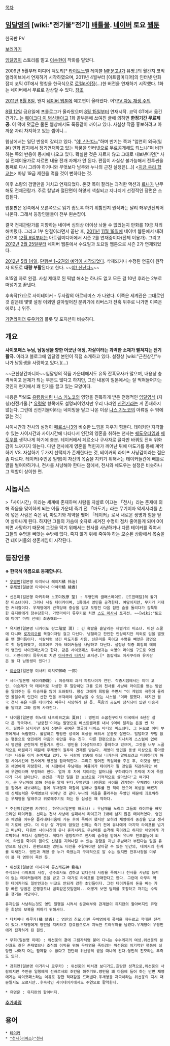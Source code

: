 [[목차]]
== [[임달영]]의 [wiki:"전기물"전기] [[배틀물]]. [[네이버]] 토요 [[웹툰]] ==
{{{#!html
<object classid='clsid:d27cdb6e-ae6d-11cf-96b8-444553540000' codebase='http://download.macromedia.com/pub/shockwave/cabs/flash/swflash.cab#version=9,0,0,0'  id='NFPlayer74444' width='500' height='408'><param name='movie' value='http://serviceapi.nmv.naver.com/flash/NFPlayer.swf?vid=924FE0DE28B838184D5418D00D22679809A4&outKey=V1269dfea0ac88c4987349b8453ebfeecbf61a434a24fa58fc86f9b8453ebfeecbf61' /><param name='wmode' value='transparent' /><param name='allowScriptAccess' value='always' /><param name='allowFullScreen' value='true' /><embed src='http://serviceapi.nmv.naver.com/flash/NFPlayer.swf?vid=924FE0DE28B838184D5418D00D22679809A4&outKey=V1269dfea0ac88c4987349b8453ebfeecbf61a434a24fa58fc86f9b8453ebfeecbf61' wmode='transparent' width='500' height='408' allowScriptAccess='always' name='NFPlayer74444' id='NFPlayer74444' allowFullScreen='true' type='application/x-shockwave-flash' /></object>}}}
한국판 PV

[http://comic.naver.com/webtoon/list.nhn?titleId=360613&weekday=fri 보러가기]

[[임달영]]이 스토리를 맡고 [[이수현]]이 작화를 맡았다.

2009년 5월부터 미디어 팩토리[* [[라이트노벨]] 레이블 [[MF문고J]]가 유명.]의 월간지 코믹 얼라이브에서 연재하기 시작하였으며, 2011년 4월부터 [아트림미디어]의 인터넷 만화잡지 코믹 GT에서 명칭을 한국식으로 [[로컬라이징]](…)한 버전을 연재하기 시작했다. 1화는 네이버에서 무료로 감상할 수 있다. [http://comic.naver.com/charge/detail.nhn?contentId=31643 참조]

[[2011년]] [[8월 8일]], 왠지 [[네이버 웹툰]]에 예고편이 올라왔다. 어?[http://comic.naver.com/webtoon/detail.nhn?titleId=360613&seq=1 PV 자동 재생 주의]

[[8월 12일]] 금요일에 프롤로그가 올라왔으며 [[8월 15일]]부터 연재시작. 코믹 GT에서 옮긴건가?...는 [[훼이크다 이 병신들아]]고 1화 끝부분에 쓰여진 글에 의하면 '''한정기간 무료제공'''. 이 덕에 덧글은 물론 웹상에서도 폭풍같이 까이고 있다. 사실상 작품 홍보하려고 아까운 자리 차지하고 있는 셈이니...

웹상에서는 일단 반응이 갈리고 있다. "[[야! 신난다~]]"하며 반기는 쪽과 "엄연히 외국(일본) 만화 잡지에서 정기연재하고 있는 작품을 인터넷으로 무료공개해도 되느냐"며 비판하는 쪽의 반응이 동시에 나오고 있다. 확실한 것은 자르지 않고 그대로 내보낸다면[* 사실 전체이용가로 자르면 내용 전개 자체가 안 된다. 편집이 사실상 불가능해서 전투씬을 통째로 다시 그려야 하거니와 무엇보다 남주와 누나의 근친 설정은(…)] <[[지금 우리 학교는]]> 마냥 19금 제한을 먹을 것이 뻔하다는 것.

이후 소량의 검열만을 거치고 연재되었다. 온갖 목이 잘리는 과격한 액션과 [[료나]]가 난무해도 전체관람가. 주로 칼날과 절단면이 하얗게 색칠되고 지나치게 선정적인 장면은 스킵된다.

웹툰판은 왼쪽에서 오른쪽으로 읽기 쉽도록 하기 위함인지 원작과는 달리 좌우반전되어 나온다. 그래서 등장인물들이 전부 왼손잡이.

결국 전체관람가를 지향하는 네이버 심의상 더이상 놔둘 수 없었는지 만화를 19금 처리해버렸다. 그리고 1부 완결이라면서 끝난 후, [[2011년]] [[11월 18일]]에 네이버 웹툰에서 내려갔으며 [[12월 9일]]부터는 아트림미디어에서 시즌 2를 연재중이다(전체 이용가). 그리고 [[2012년]] [[2월 25일]]부터 네이버 웹툰에서 수요일과 토요일 웹툰으로 시즌 2가 연재되었다. 

[[2012년]] [[5월 14일]], [http://www.artlimmedia.com/ 단행본 1~2권의 예약이 시작되었다]. 삭제되거나 수정된 연출이 원작자 의도로 '''대량 부활'''된다고 한다. ~~[[야! 신난다~]]~~

8.15일 자로 완결. 사실 제대로 된 떡밥 해소는 하나도 없고 모든 걸 10년 후라는 2부로 떠넘기고 끝낸다.

후속작(?)으로 사이테이커 - 두사람의 아르테미스 가 나왔다. 이쪽은 세계관은 그대로인것 같은데 몇몇 설정 이외엔 갈아엎어진 분위기에 리버스가 잔혹 위주로 나가면 이쪽은 에로(...) 위주.

[[가면라이더 류우키]]와 플롯 및 포지션이 비슷하다.

== 개요 ==
'''사이코패스 누님, 남동생을 향한 어긋난 애정, 자살이라는 과격한 소재가 펼쳐지는 전기활극.''' 이라고 블로그에 임달영 본인이 직접 소개하고 있다. 설정상 [wiki:"근친상간"누나가 남동생을 사랑하고 있다.](…)

~~근친상간마니아~~임달영의 작품 가운데에서도 유독 잔혹묘사가 많으며, 내용상 충격적이고 문제가 되는 부분도 많다고 하지만, 그런 내용이 일본에서는 잘 먹혀들어가는 것인지 현지에서 꽤 인기를 끌고 있는 모양이다.

내용은 딱봐도 [[유령왕]]처럼 [[나스 키노코]]의 영향을 진득하게 받은 전형적인 [[임달영]]식 (자칭)신전기물.[* [[유령왕]] 항목에도 설명되어있지만 우리 나라엔 [[신전기]]라는 게 존재하지 않는다. 그런데 신전기물이라는 네이밍을 달고 나온 이상 [[나스 기노코]]의 아류일 수 밖에 없는 것.]

사이시간과 천사의 설정이 [[페르소나3]]와 비슷한 느낌을 지우기 힘들다. 테이커만 자각할 수 있는 사이시간과 사이시간에 나타나서 인간의 영혼을 취하는 천사는 [[쉐도우타임]]과 [[쉐도우]]를 생각나게 하기에 충분. 테이커에서 페르소나 구사자로 글자만 바꿔도 전혀 위화감이 느껴지지 않는다. 다만 천사에게 영혼을 먹힌자가 깨어난 뒤에 마도기를 통해 계약하기 VS. 자살하기 두가지 선택지가 존재한다는 것, 테이커의 라이프 사냥감이라는 점은 좀 다르다. 테이커(주인공 일행)이 자신의 목숨을 지키기 위해서는 테이커들간에 배틀로얄을 벌여야하거나, 천사를 사냥해야 한다는 점에서, 천사와 쉐도우는 설정은 비슷하나 그 역할이 상이한 편.

== 시놉시스 ==
>「사이시간」이라는 세계에 존재하며 사람을 자살로 이끄는 「천사」라는 존재에 의해 죽음을 맞이하게 되는 이들 가운데 죽기 전 「마도기」라는 무기이자 악세서리를 손에 넣은 사람은 죽은 뒤, 마도기와 계약을 맺어 「테이커」로서 새로운 생명과 힘을 얻어 살아나게 된다. 하지만 그들의 가슴에 숫자로 새겨진 수명이 점차 줄어들게 되며 0이 되면 사망하기 때문에 그것을 막기 위해서는 천사를 사냥하거나 다른 테이커를 죽여서 그들의 수명을 빼앗는 수밖에 없다. 죽지 않기 위해 죽여야 하는 모순된 상황에서 목숨을 건 테이커들의 생존게임이 시작된다.

== 등장인물 ==
'''※ 한국식 이름으로 등재합니다.'''

 * [[우영민]](일본명 타치바나 레이지橘 怜治)
 * [[우채영]](일본명 타치바나 아야카橘 綾香)

 * 신은미(일본명 마키하라 노조미牧原 望) : 우영민의 클래스메이트. [트윈테일]의 활기찬 미소녀이다. 그러나 사실 테이커이며, 1화에서 영민을 공격한다. 여담이지만, 무기가 거대한 커터칼이다. 우채영에게 반격당해 중상을 입고 도망친 다음 잠깐 숨을 돌리다가 갑툭튀한 유지란에게 참수당한다. 가면라이더 류우키로 치면 [[스도 마사시]] 포지션. ~~[wiki:"토모에 마미" 마미 선배] 죄송해요~~

 * 유지란(일본명 니카이도 란二階堂 潤) : 긴 흑발을 흩날리는 재벌가의 미소녀. 미션 스쿨에 다니며 [[로자리오]]를 목걸이처럼 걸고 다닌다. 냉혈하고 잔인한 인상이지만 의외로 입을 열었을 땐 말더듬이다. 식칼처럼 생긴 마도기를 사용. 신은미를 죽이고 수명을 빼앗은 장면으로 첫 등장하였고, 이후에도 계속 테이커들을 사냥하고 다닌다. 설정상 작중 최강의 테이커 랭크인 사이코패스라고 한다. 같은 사이코패스 우채영과는 숙명의 라이벌 구도로 엮인다. 가면라이더 류우키로 치면 [[아사쿠라 타케시]] 포지션.[* 놀랍게도 아사쿠라와 유지란은 둘 다 남동생이 있다!]  

 * [[이승재]](일본명 미사키 이치로御崎 一郎) 

 * 세라(일본명 세이라静羅) : 이승재의 과거 파트너이자 연인. 작중시점에서는 이미 고인. 이승재가 막 테이커로 각성한 후 절망하던 그를 도와 천사를 사냥해 라이프를 얻는 방법을 알려주는 등 이승재를 많이 도와줬다. 항상 그에게 희망을 주면서 "이 게임의 극한에 몰리면 몰릴수록 인간이 선한 면을 부각해야 살아남을 수 있는 시스템."이라 말했다. 하지만 결국 천사 혹은 다른 테이커와 싸우다 사망하게 된 듯. 죽음의 공포에 잠식되어 있던 이승재를 말리고 그와 함께 사라진다.

 * 나여름(일본명 히노데 나츠히日之出 夏日) : 영민의 소꿉친구이자 미국에서 6년간 살다 온 귀국자녀. '남궁천'이라는 필명으로 베스트셀러를 내서 9억에 달하는 돈을 번 작가. 필명은 남자지만 실제 신분은 귀여운 얼굴에 나이스 바디의 미소녀다. 그 돈으로 이미 부모에게서 독립했다. 활발하고 명랑한 성격에 복싱을 배워서 운동도 잘한다. 털털하고 꾸밈 없는 행동으로 영민에게 마음의 위안을 주는 친구. 다른 한편으로는 지나치게 스스럼이 없어서 영민을 곤란하게 만들기도 한다. 영민을 (이성적으로) 좋아하고 있으며, 그것을 너무 노골적으로 어필하기 때문에 우채영의 질투와 견제를 받는다. 채영이 영민을 동생 이상으로 좋아한다는 사실을 이미 눈치채고 있다. 두 사람이 밤중에 어딜 나가는지 알아보려고 미행하다가 하필 사이시간에 천사에게 영혼을 잡아먹힌다. 그리고 떨어진 귀걸이를 주운 후, 이것을 영민과 채영에게 자랑한다. 이 시점에서 우남매는 여름이가 테이커가 될 것임을 직감하지만 애써 우연이라며 부정하려 한다. 얼마 후 차에 치이려는 할머니를 구하려다가 트럭에 치여 죽었다가 다시 살아난다. 본인은 '착한 일을 한 보상으로 기적적으로 살아났다'고 여기다가, 곧 우남매에 의해 진실을 알게 된다.우영민과 나여름의 사이를 경계하는 우채영이 나여름을 집에서 내보내려는 통에 우채영과 마찰이 일어나 결투를 한 적이 있으며 복싱을 배웠기에 신체능력은 우채영보다 뛰어난 것 같다.누나의 마음을 몰라주는 우영민 때문에 괴로워하는 우채영을 달래주고 위로해주기도 하는 등 심성은 꽤 착하다.

 * 주선미(일본명 카가미), 하유나(일본명 하루나) : 우남매를 노리고 그들의 라이프를 빼앗으려던 테이커들. 선미는 천사 사냥에 실패해서 라이프가 1밖에 남지 않은 테이커였다. 영민과 채영을 어두운 플라네타리움에 가둔 후에 죽이려 했지만 오히려 채영에게 중상을 입고 생사의 기로에 선다. 더 이상 살 가망이 없었던 선미는 죽기 전에 유나에게 마지막 라이프를 넘기고 떠난다. 다음번 사이시간에 유나 혼자서라도 우남매를 습격해 죽이려고 하지만 채영에게 가로막혀서 또다시 실패한다. 게다가 결정적으로 천사의 습격을 받아서 유나도 전투불능이 되어, 타인을 죽이지 않아도 신념을 지켜나갈 수 있는 강함을 지닌 우남매가 부럽다는 말을 유언으로 남긴다. 한편으로는 영민도 타인을 수탈해야만 살아갈 수 있는 인간의, 테이커의 한계를 되새긴다. 영민과 채영 중 누가 죽였는지 구체적으로 알 수는 없지만 전후사정을 미루어 볼 때 영민이 죽인 듯.

 * 위선웅(일본명 이시가미 류스케石神 劉祐)
 주식회사 라이프의 사장, 생수회사도 겸하고 있다는데 사람을 죽이거나 천사를 사냥할 능력이 없는 테이커들에게 돈을 받고 그 대가로 라이프를 판매한다고 한다. 그런데 아무리 약한 테이커라도 일반인과는 비교도 안되게 강한 초인들이다. 그런 테이커들이 돈을 버는 가장 빠른 방법은 은행강도나 범죄같은것일텐데...어떻게 보면 범죄를 조장하고 자기는 수익을 챙기는 악당이다. 

 유지란을 사냥하는것도 영민 일행을 시켜서 성공여부와 관계없이 유지란의 할아버지인 유명운 회장의 보복을 피하기 위해서다.

 * 타치바나 하루카(橘 晴香) : 영민의 친모.어린 우채영에게 폭력을 휘두르고 학대한 전적이 있다.우채영에게 영민을 지키라고 강요함으로서 지독한 트라우마를 남겼다.우채영이 우영민에게 집착하게 된 원인.

 * 무희(일본명 히메) : 위선웅의 곁에 그림자처럼 붙어 다니는 수수께끼의 여성.위선웅의 분신과도 같은 존재였으나 조직의 이익을 위해 우채영을 죽이려는 위선웅의 이기적인 행동에 실망한 나머지 더는 함께할 수 없다고 판단해 위선웅의 곁을 떠나게 된다.영민의 친모라는 추측도 있다.

 * 강희연(일본명 이가라시 쿄우카) : 위선웅의 비서겸 보디가드.호탕한 성격으로,위선웅의 사람이지만 주인공 일행에게 선배로서의 조언을 해주기도.영민을 꽤 마음에 들어 하는 반면 채영에게는 싸이코패스라는 이유로 강한 적대감을 드러낸다.우채영을 자극하라는 위선웅의 지시 때문일지도 모르지만..후속작인 사이테이커에서도 주연으로 활약한다.

 * 유명운 : 유지란의 할아버지.

[[추가바람]]

== 용어 ==
 * [[테이커]]
 * [["천사(리버스)"천사]]
